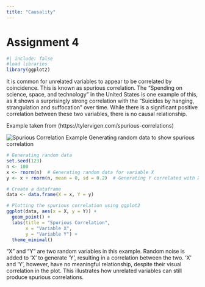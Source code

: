 ```yaml
---
title: "Causality"
---
```


# Assignment 4
```r
#| include: false
#load libraries
library(ggplot2)
```

It is common for unrelated variables to appear to be correlated by coincidence. This is known as spurious correlation. The "Spending on science, space, and technology" in the United States is one example of this, as it shows a surprisingly strong correlation with the "Suicides by hanging, strangulation and suffocation" over time. While there is a significant positive correlation between these two variables, there is no causal relationship.

Example taken from (https://tylervigen.com/spurious-correlations)

![Spurious Correlation Example](../../assets/img/Spurious.png)
Generating random data to show spurious correlation
```r
# Generating random data
set.seed(123)
n <- 100
x <- rnorm(n)  # Generating random data for variable X
y <- x + rnorm(n, mean = 0, sd = 0.2)  # Generating Y correlated with X

# Create a dataframe
data <- data.frame(X = x, Y = y)

# Plotting the spurious correlation using ggplot2
ggplot(data, aes(x = X, y = Y)) +
  geom_point() +
  labs(title = "Spurious Correlation",
       x = "Variable X",
       y = "Variable Y") +
  theme_minimal()

```
"X" and "Y" are two random variables in this example. Random noise is added to 'X' to generate 'Y', resulting in a correlation between the two. 'X' and 'Y', however, have no meaningful relationship, despite their visual correlation in the plot. This illustrates how unrelated variables can still produce spurious correlations.
